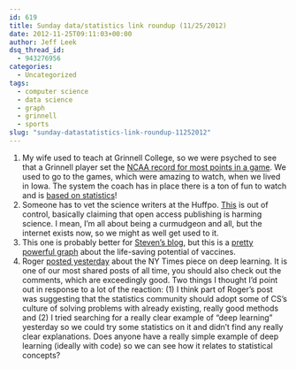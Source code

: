 ```yaml
---
id: 619
title: Sunday data/statistics link roundup (11/25/2012)
date: 2012-11-25T09:11:03+00:00
author: Jeff Leek
dsq_thread_id:
  - 943276956
categories:
  - Uncategorized
tags:
  - computer science
  - data science
  - graph
  - grinnell
  - sports
slug: "sunday-datastatistics-link-roundup-11252012"
---
```

  1. <span style="line-height: 16px;">My wife used to teach at Grinnell College, so we were psyched to see that a Grinnell player set the <a href="http://espn.go.com/mens-college-basketball/story/_/id/8658462/jack-taylor-grinnell-drops-138-points-collegiate-scoring-record">NCAA record for most points in a game</a>. We used to go to the games, which were amazing to watch, when we lived in Iowa. The system the coach has in place there is a ton of fun to watch and is <a href="http://science.slashdot.org/story/12/11/21/228242/statistics-key-to-success-in-run-and-gun-basketball?utm_source=slashdot&utm_medium=twitter">based on statistics</a>!</span>
  2. <span style="line-height: 16px;">Someone has to vet the science writers at the Huffpo. <a href="http://www.huffingtonpost.com/dr-douglas-fields/50-shades-of-grey-in-scientific-publication-how-digital-publishing-is-harming-science_b_2155760.html?utm_hp_ref=tw">This</a> is out of control, basically claiming that open access publishing is harming science. I mean, I'm all about being a curmudgeon and all, but the internet exists now, so we might as well get used to it. </span>
  3. <span style="line-height: 16px;">This one is probably better for <a href="http://blogs.forbes.com/stevensalzberg/">Steven's blog</a>, but this is a <a href="http://www.forbes.com/sites/matthewherper/2012/11/20/one-of-my-favorite-charts-on-the-power-of-vaccines/">pretty powerful graph</a> about the life-saving potential of vaccines.  </span>
  4. <span style="line-height: 16px;">Roger <a href="http://simplystatistics.org/2012/11/24/computer-scientists-discover-statistics-and-find-it-useful/">posted yesterday</a> about the NY Times piece on deep learning. It is one of our most shared posts of all time, you should also check out the comments, which are exceedingly good. Two things I thought I'd point out in response to a lot of the reaction: (1) I think part of Roger's post was suggesting that the statistics community should adopt some of CS's culture of solving problems with already existing, really good methods and (2) I tried searching for a really clear example of "deep learning" yesterday so we could try some statistics on it and didn't find any really clear explanations. Does anyone have a really simple example of deep learning (ideally with code) so we can see how it relates to statistical concepts? </span>

